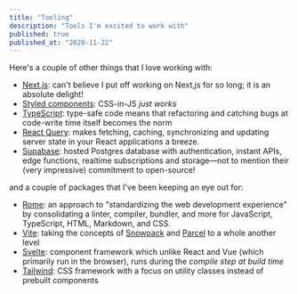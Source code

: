```yaml
---
title: "Tooling"
description: "Tools I'm excited to work with"
published: true
published_at: "2020-11-22"
---
```


Here's a couple of other things that I love working with:

- [Next.js](https://nextjs.org): can't believe I put off working on Next,js for so long; it is an absolute delight!
- [Styled components](https://styled-components.com): CSS-in-JS _just works_
- [TypeScript](https://www.typescriptlang.org): type-safe code means that refactoring and catching bugs at code-write time itself becomes the norm
- [React Query](https://react-query.tanstack.com): makes fetching, caching, synchronizing and updating server state in your React applications a breeze.
- [Supabase](https://supabase.com): hosted Postgres database with authentication, instant APIs, edge functions, realtime subscriptions and storage—not to mention their (very impressive) commitment to open-source!

and a couple of packages that I've been keeping an eye out for:

- [Rome](https://rome.tools): an approach to "standardizing the web development experience" by consolidating a linter, compiler, bundler, and more for JavaScript, TypeScript, HTML, Markdown, and CSS.
- [Vite](https://vitejs.dev): taking the concepts of [Snowpack](https://snowpack.dev) and [Parcel](https://parceljs.org) to a whole another level
- [Svelte](https://svelte.dev): component framework which unlike React and Vue (which primarily run in the browser), runs during the _compile step at build time_
- [Tailwind](https://tailwindcss.com): CSS framework with a focus on utility classes instead of prebuilt components
